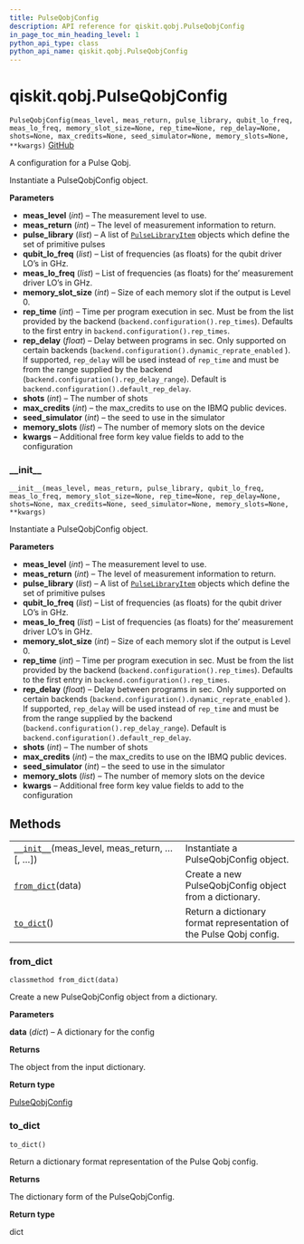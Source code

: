 ```yaml
---
title: PulseQobjConfig
description: API reference for qiskit.qobj.PulseQobjConfig
in_page_toc_min_heading_level: 1
python_api_type: class
python_api_name: qiskit.qobj.PulseQobjConfig
---
```


# qiskit.qobj.PulseQobjConfig

<span id="qiskit.qobj.PulseQobjConfig" />

`PulseQobjConfig(meas_level, meas_return, pulse_library, qubit_lo_freq, meas_lo_freq, memory_slot_size=None, rep_time=None, rep_delay=None, shots=None, max_credits=None, seed_simulator=None, memory_slots=None, **kwargs)` [GitHub](https://github.com/qiskit/qiskit/tree/stable/0.17/qiskit/qobj/pulse_qobj.py "view source code")

A configuration for a Pulse Qobj.

Instantiate a PulseQobjConfig object.

**Parameters**

*   **meas\_level** (*int*) – The measurement level to use.
*   **meas\_return** (*int*) – The level of measurement information to return.
*   **pulse\_library** (*list*) – A list of [`PulseLibraryItem`](qiskit.qobj.PulseLibraryItem "qiskit.qobj.PulseLibraryItem") objects which define the set of primitive pulses
*   **qubit\_lo\_freq** (*list*) – List of frequencies (as floats) for the qubit driver LO’s in GHz.
*   **meas\_lo\_freq** (*list*) – List of frequencies (as floats) for the’ measurement driver LO’s in GHz.
*   **memory\_slot\_size** (*int*) – Size of each memory slot if the output is Level 0.
*   **rep\_time** (*int*) – Time per program execution in sec. Must be from the list provided by the backend (`backend.configuration().rep_times`). Defaults to the first entry in `backend.configuration().rep_times`.
*   **rep\_delay** (*float*) – Delay between programs in sec. Only supported on certain backends (`backend.configuration().dynamic_reprate_enabled` ). If supported, `rep_delay` will be used instead of `rep_time` and must be from the range supplied by the backend (`backend.configuration().rep_delay_range`). Default is `backend.configuration().default_rep_delay`.
*   **shots** (*int*) – The number of shots
*   **max\_credits** (*int*) – the max\_credits to use on the IBMQ public devices.
*   **seed\_simulator** (*int*) – the seed to use in the simulator
*   **memory\_slots** (*list*) – The number of memory slots on the device
*   **kwargs** – Additional free form key value fields to add to the configuration

### \_\_init\_\_

<span id="qiskit.qobj.PulseQobjConfig.__init__" />

`__init__(meas_level, meas_return, pulse_library, qubit_lo_freq, meas_lo_freq, memory_slot_size=None, rep_time=None, rep_delay=None, shots=None, max_credits=None, seed_simulator=None, memory_slots=None, **kwargs)`

Instantiate a PulseQobjConfig object.

**Parameters**

*   **meas\_level** (*int*) – The measurement level to use.
*   **meas\_return** (*int*) – The level of measurement information to return.
*   **pulse\_library** (*list*) – A list of [`PulseLibraryItem`](qiskit.qobj.PulseLibraryItem "qiskit.qobj.PulseLibraryItem") objects which define the set of primitive pulses
*   **qubit\_lo\_freq** (*list*) – List of frequencies (as floats) for the qubit driver LO’s in GHz.
*   **meas\_lo\_freq** (*list*) – List of frequencies (as floats) for the’ measurement driver LO’s in GHz.
*   **memory\_slot\_size** (*int*) – Size of each memory slot if the output is Level 0.
*   **rep\_time** (*int*) – Time per program execution in sec. Must be from the list provided by the backend (`backend.configuration().rep_times`). Defaults to the first entry in `backend.configuration().rep_times`.
*   **rep\_delay** (*float*) – Delay between programs in sec. Only supported on certain backends (`backend.configuration().dynamic_reprate_enabled` ). If supported, `rep_delay` will be used instead of `rep_time` and must be from the range supplied by the backend (`backend.configuration().rep_delay_range`). Default is `backend.configuration().default_rep_delay`.
*   **shots** (*int*) – The number of shots
*   **max\_credits** (*int*) – the max\_credits to use on the IBMQ public devices.
*   **seed\_simulator** (*int*) – the seed to use in the simulator
*   **memory\_slots** (*list*) – The number of memory slots on the device
*   **kwargs** – Additional free form key value fields to add to the configuration

## Methods

|                                                                                                                                |                                                                     |
| ------------------------------------------------------------------------------------------------------------------------------ | ------------------------------------------------------------------- |
| [`__init__`](#qiskit.qobj.PulseQobjConfig.__init__ "qiskit.qobj.PulseQobjConfig.__init__")(meas\_level, meas\_return, …\[, …]) | Instantiate a PulseQobjConfig object.                               |
| [`from_dict`](#qiskit.qobj.PulseQobjConfig.from_dict "qiskit.qobj.PulseQobjConfig.from_dict")(data)                            | Create a new PulseQobjConfig object from a dictionary.              |
| [`to_dict`](#qiskit.qobj.PulseQobjConfig.to_dict "qiskit.qobj.PulseQobjConfig.to_dict")()                                      | Return a dictionary format representation of the Pulse Qobj config. |

### from\_dict

<span id="qiskit.qobj.PulseQobjConfig.from_dict" />

`classmethod from_dict(data)`

Create a new PulseQobjConfig object from a dictionary.

**Parameters**

**data** (*dict*) – A dictionary for the config

**Returns**

The object from the input dictionary.

**Return type**

[PulseQobjConfig](#qiskit.qobj.PulseQobjConfig "qiskit.qobj.PulseQobjConfig")

### to\_dict

<span id="qiskit.qobj.PulseQobjConfig.to_dict" />

`to_dict()`

Return a dictionary format representation of the Pulse Qobj config.

**Returns**

The dictionary form of the PulseQobjConfig.

**Return type**

dict

